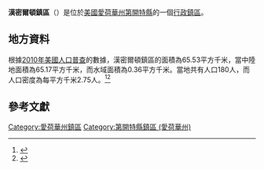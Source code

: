 {{noteTA
|G1=USState
|G2=地名
|G3=Unit
}}
{{Infobox settlement
|official_name            = 漢密爾頓鎮區
|native_name = Hamilton Township
|settlement_type          = [[行政鎮區|行政鎮區]]
|image_skyline            = 
|imagesize                = 
|image_map                = Map highlighting Hamilton Township, Decatur County, Iowa.svg
|mapsize                  = 250px
|pushpin_map  =USA Iowa
|pushpin_label = 漢密爾頓鎮區
|pushpin_label_position   = top
|pushpin_map_caption      = 漢密爾頓鎮區在愛荷華州的位置
|subdivision_type         = [[世界政區索引|國家]]
|subdivision_type1        = [[美国州份|州份]]
|subdivision_type2        = [[愛荷華州行政区划|縣]]
|subdivision_name         = [[美国|美国]]
|subdivision_name1        = [[愛荷華州|愛荷華州]]
|subdivision_name2        = [[第開特縣_(愛荷華州)|第開特縣]]
|elevation_ft             = 991
|elevation_m              = 302
|timezone                 = [[北美中部時區|北美中部時區]]
|area_total_km2           = 65.53
|area_land_km2            = 65.17
|area_water_km2           = 0.36
|area_total_sq_mi         = 
|area_land_sq_mi          = 
|area_water_sq_mi         = 
|population_as_of         = [[2010年美國人口普查|2010]]
|population_footnotes     = 
|population_total         = 180
|population_density_km2   = auto
|population_density_sq_mi = auto
|utc_offset               = -6
|coordinates              = {{coord|40|36|36|N|93|43|26|W|type:city_region:US-AL_source:GNS-enwiki|display=inline,title}}
| coor_pinpoint           = 
| coordinates_footnotes   = 
|timezone_DST             = CDT
|utc_offset_DST           = -5
|postal_code_type         = [[美國郵區編號|郵區編號]]
|postal_code              = 
|area_code                = {{link-en|电话区号641|Area code 641|641}}
|blank_name = [[地名信息系统|GNIS ID]]
|blank_info = 467991
}}
'''漢密爾頓鎮區'''（{{lang-en|Hamilton Township}}）是位於[[美國|美國]][[愛荷華州|愛荷華州]][[第開特縣_(愛荷華州)|第開特縣]]的一個[[行政鎮區|行政鎮區]]。

== 地方資料 ==
根據[[2010年美國人口普查|2010年美國人口普查]]的數據，漢密爾頓鎮區的面積為65.53平方千米，當中陸地面積為65.17平方千米，而水域面積為0.36平方千米。當地共有人口180人，而人口密度為每平方千米2.75人。<ref name="GR8">{{cite web|url=http://factfinder2.census.gov|publisher=[[美国人口调查局|美国人口调查局]]|accessdate=2011-05-14|title=American FactFinder|archive-date=2013-09-11|archive-url=https://web.archive.org/web/20130911234518/http://factfinder2.census.gov/|dead-url=no}}</ref><ref>{{cite web|url=https://www.citypopulation.de/en/usa/iowa/admin/|title=USA: Iowa (Counties and Townships) - City Population}}</ref>

== 參考文獻 ==
{{reflist}}

{{第開特縣 (愛荷華州)}}

{{DEFAULTSORT:Hamilton Township}}
[[Category:愛荷華州鎮區|Category:愛荷華州鎮區]]
[[Category:第開特縣鎮區_(愛荷華州)|Category:第開特縣鎮區 (愛荷華州)]]

{{Iowa-geo-stub}}